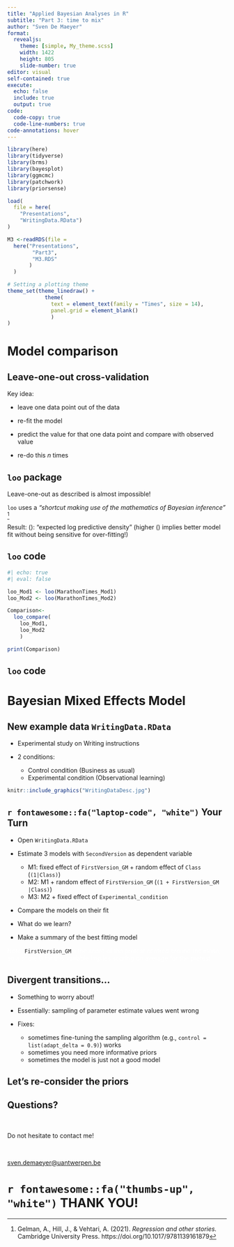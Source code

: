 ```yaml
---
title: "Applied Bayesian Analyses in R"
subtitle: "Part 3: time to mix"
author: "Sven De Maeyer"
format: 
  revealjs:
    theme: [simple, My_theme.scss]
    width: 1422
    height: 805
    slide-number: true
editor: visual
self-contained: true
execute: 
  echo: false
  include: true
  output: true
code:
  code-copy: true
  code-line-numbers: true
code-annotations: hover
---
```


```r
library(here)
library(tidyverse)
library(brms)
library(bayesplot)
library(ggmcmc)
library(patchwork)
library(priorsense)

load(
  file = here(
    "Presentations", 
    "WritingData.RData")
)

M3 <-readRDS(file = 
  here("Presentations",
        "Part3",
        "M3.RDS"
       )
  )

# Setting a plotting theme
theme_set(theme_linedraw() +
            theme(
              text = element_text(family = "Times", size = 14),
              panel.grid = element_blank()
              )
)

```

# Model comparison

## Leave-one-out cross-validation

Key idea:

-   leave one data point out of the data

-   re-fit the model

-   predict the value for that one data point and compare with observed value

-   re-do this *n* times

## `loo` package

Leave-one-out as described is almost impossible!

`loo` uses a *"shortcut making use of the mathematics of Bayesian inference"* [^1]

[^1]: Gelman, A., Hill, J., & Vehtari, A. (2021). *Regression and other stories.* Cambridge University Press. https://doi.org/10.1017/9781139161879

Result: (\widehat{elpd}): “expected log predictive density” (higher (\widehat{elpd}) implies better model fit without being sensitive for over-fitting!)


## `loo` code

```r
#| echo: true
#| eval: false

loo_Mod1 <- loo(MarathonTimes_Mod1)
loo_Mod2 <- loo(MarathonTimes_Mod2)

Comparison<- 
  loo_compare(
    loo_Mod1, 
    loo_Mod2
    )

print(Comparison)
```

## `loo` code



# Bayesian Mixed Effects Model


## New example data `WritingData.RData`

-   Experimental study on Writing instructions

-   2 conditions:

    -   Control condition (Business as usual)
    -   Experimental condition (Observational learning)

```r
knitr::include_graphics("WritingDataDesc.jpg")
```

## `r fontawesome::fa("laptop-code", "white")` Your Turn {background-color="#447099" transition="slide-in"}

-   Open `WritingData.RData`

-   Estimate 3 models with `SecondVersion` as dependent variable

    -   M1: fixed effect of `FirstVersion_GM` + random effect of `Class` (`(1|Class)`)
    -   M2: M1 + random effect of `FirstVersion_GM` (`(1 + FirstVersion_GM |Class)`)
    -   M3: M2 + fixed effect of `Experimental_condition`

-   Compare the models on their fit

-   What do we learn?

-   Make a summary of the best fitting model

::: aside
[Note:]{style="color: white"} `FirstVersion_GM`[is the score of the pretest centred around the mean, so a score 0 for this variable implies scoring on average for the pretest]{style="color: white"}
:::

## Divergent transitions...

-   Something to worry about!

-   Essentially: sampling of parameter estimate values went wrong

-   Fixes:

    -   sometimes fine-tuning the sampling algorithm (e.g., `control = list(adapt_delta = 0.9)`) works
    -   sometimes you need more informative priors
    -   sometimes the model is just not a good model


## Let's re-consider the priors



## Questions?

<br>

Do not hesitate to contact me!

<br>

[sven.demaeyer\@uantwerpen.be](mailto:sven.demaeyer@uantwerpen.be){.email}

# `r fontawesome::fa("thumbs-up", "white")` THANK YOU! {background-color="#447099" transition="slide-in"}
